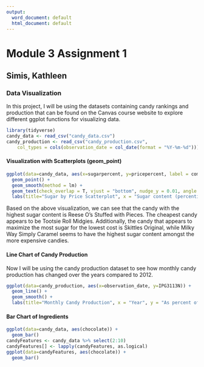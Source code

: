 ```yaml
---
output:
  word_document: default
  html_document: default
---
```

# Module 3 Assignment 1
## Simis, Kathleen
### Data Visualization

In this project, I will be using the datasets containing candy rankings and production that can be found on the Canvas course website to explore different ggplot functions for visualizing data. 

```r
library(tidyverse)
candy_data <- read_csv("candy_data.csv")
candy_production <- read_csv("candy_production.csv", 
    col_types = cols(observation_date = col_date(format = "%Y-%m-%d")))
```

#### Visualization with Scatterplots (geom_point)

```r
ggplot(data=candy_data, aes(x=sugarpercent, y=pricepercent, label = competitorname)) +
  geom_point() +
  geom_smooth(method = lm) +
  geom_text(check_overlap = T, vjust = "bottom", nudge_y = 0.01, angle = 30, size = 2) +
  labs(title="Sugar by Price Scatterplot", x = "Sugar content (percentile)", y = "Price (percentile)")
```

Based on the above visualization, we can see that the candy with the highest sugar content is Reese O's Stuffed with Pieces. The cheapest candy appears to be Tootsie Roll Midgies. Additionally, the candy that appears to maximize the most sugar for the lowest cost is Skittles Original, while Milky Way Simply Caramel seems to have the highest sugar content amongst the more expensive candies. 

####  Line Chart of Candy Production

Now I will be using the candy production dataset to see how monthly candy production has changed
over the years compared to 2012.

```r
ggplot(data=candy_production, aes(x=observation_date, y=IPG3113N)) +
  geom_line() +
  geom_smooth() +
  labs(title="Monthly Candy Production", x = "Year", y = "As percent of 2012 Production")
```

#### Bar Chart of Ingredients

```r
ggplot(data=candy_data, aes(chocolate)) +
  geom_bar() 
candyFeatures <- candy_data %>% select(2:10) 
candyFeatures[] <- lapply(candyFeatures, as.logical)
ggplot(data=candyFeatures, aes(chocolate)) +
  geom_bar() 
```

